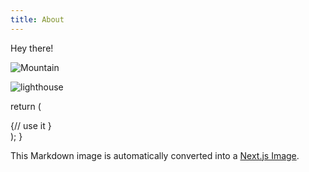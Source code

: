 ```yaml
---
title: About
---
```


Hey there!

![Mountain](../public/img.jpeg)


![lighthouse](../public/lessflowerrjru7vldm8lcxffuoewq.jpeg)


  return (
    <main className="flex min-h-screen-xl flex-col items-center justify-between p-24">
      <Tweet id="1905676363362607409" /> {// use it }
    </main>
  );
}

This Markdown image is automatically converted into a
[Next.js Image](https://nextjs.org/docs/api-reference/next/image).
